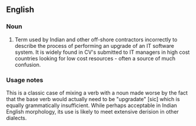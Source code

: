 ==English==

===Noun===
{{en-noun}}

# {{nonstandard}} Term used by Indian and other off-shore contractors incorrectly to describe the process of performing an upgrade of an IT software system.  It is widely found in CV's submitted to IT managers in high cost countries looking for low cost resources - often a source of much confusion.

===Usage notes===
This is a classic case of mixing a verb with a noun made worse by the fact that the base verb would actually need to be "upgradate" [sic] which is equally grammatically insufficient.  While perhaps acceptable in Indian English morphology, its use is likely to meet extensive derision in other dialects.